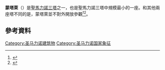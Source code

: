 '''蒙塔萊'''（{{lang-it|Montale}}）是[[聖馬力諾三塔|聖馬力諾三塔]]之一，也是聖馬力諾三塔中規模最小的一座。和其他兩座塔不同的是，蒙塔萊並不對外開放參觀<ref>{{cite web|title=Montale (Third Tower)|url=http://www.zainoo.com/en/italy/emilia-romagna/san-marino/montale|website=www.zainoo.com|accessdate=2 March 2015|archive-date=2016-03-11|archive-url=https://web.archive.org/web/20160311075803/http://www.zainoo.com/en/italy/emilia-romagna/san-marino/montale|dead-url=yes}}</ref><ref>{{cite web|title=Terza Torre (Montale)|url=http://www.visitsanmarino.com/on-line/en/home/experience/arts-and-culture/scheda31097705.html|website=www.visitsanmarino.com|accessdate=2 March 2015|archive-url=https://web.archive.org/web/20160913215128/http://www.visitsanmarino.com/on-line/en/home/experience/arts-and-culture/scheda31097705.html|archive-date=2016-09-13|dead-url=yes}}</ref>。
== 參考資料 ==
{{reflist}}

[[Category:圣马力诺建筑物|Category:圣马力诺建筑物]]
[[Category:圣马力诺国家象征|Category:圣马力诺国家象征]]